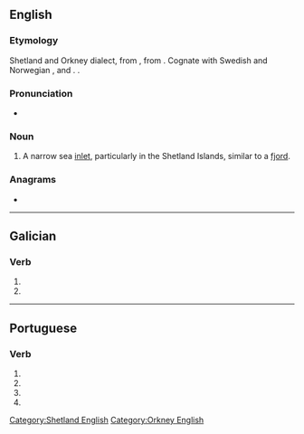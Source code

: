{{also|vo'e|vö|vö.}}
==English==

===Etymology===
Shetland and Orkney dialect, from {{etyl|nrn|en}}, from {{etyl|non|en}} {{m|non|vágr}}. Cognate with Swedish and Norwegian {{m|no|våg}}, and {{cog|fo|vágur}}. {{doublet|way|lang=en}}.

===Pronunciation===
* {{rhymes|əʊ|lang=en}}

===Noun===
{{en-noun}}

# {{lb|en|British}} A narrow sea [[inlet]], particularly in the Shetland Islands, similar to a [[fjord]].

[[Category:Shetland English]]
[[Category:Orkney English]]

===Anagrams===
* {{anagrams|en|OEV}}

----

==Galician==

===Verb===
{{gl-verb-form}}

# {{inflection of|voar|lang=gl||1|s|pres|subj}}
# {{inflection of|voar|lang=gl||3|s|pres|subj}}

----

==Portuguese==

===Verb===
{{head|pt|verb form}}

# {{pt-verb form of|voar|ar|subjunctive|present|singular|first}}
# {{pt-verb form of|voar|ar|subjunctive|present|singular|third}}
# {{pt-verb form of|voar|ar|imperative|affirmative|singular|third|}}
# {{pt-verb form of|voar|ar|imperative|negative|singular|third|}}